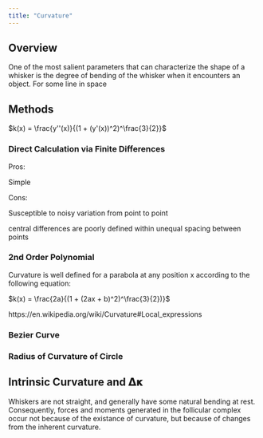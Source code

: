 ```yaml
---
title: "Curvature"
---
```


## Overview

One of the most salient parameters that can characterize the shape of a whisker is the degree of bending of the whisker when it encounters an object. For some line in space

## Methods

$k(x) = \frac{y''(x)}{(1 + (y'(x))^2)^\frac{3}{2}}$

### Direct Calculation via Finite Differences

Pros:

Simple

Cons:

Susceptible to noisy variation from point to point

central differences are poorly defined within unequal spacing between points

### 2nd Order Polynomial

Curvature is well defined for a parabola at any position x according to the following equation:

$k(x) = \frac{2a}{(1 + (2ax + b)^2)^\frac{3}{2})}$

https://en.wikipedia.org/wiki/Curvature#Local_expressions

### Bezier Curve

### Radius of Curvature of Circle

## Intrinsic Curvature and 𝝙𝛋

Whiskers are not straight, and generally have some natural bending at rest. Consequently, forces and moments generated in the follicular complex occur not because of the existance of curvature, but because of changes from the inherent curvature.
